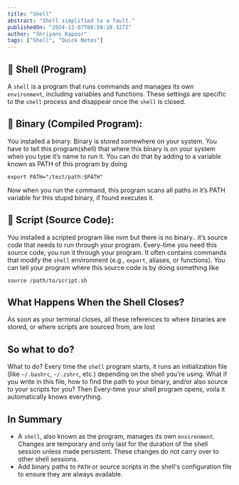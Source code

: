 ```yaml
---
title: "Shell"
abstract: "Shell simplified to a fault."
publishedOn: "2024-12-07T08:50:18.327Z"
author: "Shriyans Kapoor"
tags: ["Shell", "Quick Notes"]
---
```


## 🐚 Shell (Program)

A `shell` is a program that runs commands and manages its own `environment`, including variables and functions. These settings are specific to the `shell` process and disappear once the `shell` is closed.

## 🧮 Binary (Compiled Program):

You installed a binary. Binary is stored somewhere on your system. You have to tell this program(shell) that where this binary is on your system when you type it’s name to run it. You can do that by adding to a variable known as PATH of this program by doing 

`export PATH="/test/path:$PATH"`  

Now when you run the command, this program scans all paths in it’s PATH variable for this stupid binary, if found executes it.

## 📜 Script (Source Code):

You installed a scripted program like nvm but there is no binary.. it’s source code that needs to run through your program. Every-time you need this source code, you run it through your program. It often contains commands that modify the `shell` environment (e.g., `export`, aliases, or functions). You can tell your program where this source code is by doing something like 

`source /path/to/script.sh`

## What Happens When the Shell Closes?

As soon as your terminal closes, all these references to where binaries are stored, or where scripts are sourced from, are lost

## So what to do?

What to do? Every time the `shell` program starts, it runs an initialization file (like `~/.bashrc`, `~/.zshrc`, etc.) depending on the shell you're using. What if you write in this file, how to find the path to your binary, and/or also source to your scripts for you? Then Every-time your shell program opens, voila it automatically knows everything.

## In Summary

- A `shell`, also known as the program, manages its own `environment`. Changes are temporary and only last for the duration of the shell session unless made persistent. These changes do not carry over to other shell sessions.
- Add binary paths to `PATH` or source scripts in the shell's configuration file to ensure they are always available.

